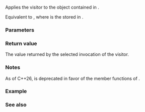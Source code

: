 {{cpp/title|visit_format_arg}}
{{cpp/utility/format/navbar}}

{{ddcl| header=format | since=c++20 | deprecated=c++26 |1=
template&lt; class Visitor, class Context &gt;
/* see below */ visit_format_arg( Visitor&amp;&amp; vis, std::basic_format_arg&lt;Context&gt; arg );
}}

Applies the visitor {{tt|vis}} to the object contained in {{tt|arg}}.

Equivalent to {{c|std::visit(std::forward&lt;Visitor&gt;(vis), value)}}, where {{tt|value}} is the {{lc|std::variant}} stored in {{tt|arg}}.

===Parameters===
{{par begin}}
{{par | vis | a {{named req|Callable}} that accepts every possible alternative from {{tt|arg}}}}
{{par | arg | a {{lc|std::basic_format_arg}} to be visited}}
{{par end}}

===Return value===
The value returned by the selected invocation of the visitor.

===Notes===
As of C++26, {{tt|std::visit_format_arg}} is deprecated in favor of the {{tt|visit}} member functions of {{lc|std::basic_format_arg}}.

===Example===
{{example
 | code=
 | output=
}}

===See also===
{{dsc begin}}
{{dsc inc | cpp/utility/format/dsc make_format_args}}
{{dsc end}}

{{langlinks|es|ja|ru|zh}}